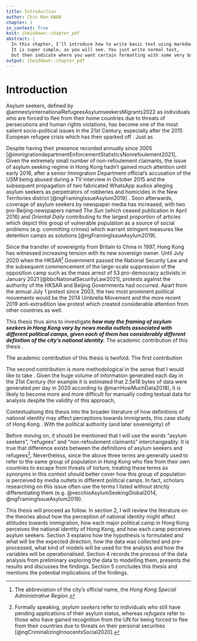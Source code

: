 ```yaml
---
title: Introduction
author: Chin Man KWAN
chapter: 1
in_context: True
knit: iheiddown::chapter_pdf
abstract: |
  In this chapter, I'll introduce how to write basic text using markdown.
  It is super simple, as you will see. You just write normal text,
  but then indicate where you want certain formatting with some very basic 'markup'.
output: iheiddown::chapter_pdf
---
```


\setcounter{chapter}{0}

# Introduction {#intro}

Asylum seekers, defined by @amnestyinternationalRefugeesAsylumseekersMigrants2022 as individuals who are forced to flee from their home countries due to threats of persecutions and human rights violations, has become one of the most salient socio-political issues in the 21st Century, especially after the 2015 European refugee crisis which has then sparked off . Just as

Despite having their presence recorded annually since 2005 [@immigrationdepartmentEnforcementStatisticsNonrefoulement2021], Given the extremely small number of non-refoulement claimants, the issue of asylum seeking regime in Hong Kong hadn't gained much attention until early 2016, after a senior Immigration Department official's accusation of the USM being abused during a TV interview in October 2015 and the subsequent propagation of two fabricated WhatsApp audios alleging asylum seekers as perpetrators of robberies and homicides in the New Territories district [@ngFramingIssueAsylum2019] . Soon afterwards, coverage of asylum seekers by newspaper media has increased, with two pro-Beijing newspapers named *The Sun* (which ceased publication in April 2016) and *Oriental Daily* contributing to the largest proportion of articles which depict this group of vulnerable population as a source of social problems (e.g. committing crimes) which warrant stringent measures like detention camps as solutions [@ngFramingIssueAsylum2019].

Since the transfer of sovereignty from Britain to China in 1997, Hong Kong has witnessed increasing tension with its new sovereign owner. Until July 2020 when the HKSAR[^1] Government passed the National Security Law and the subsequent commencement of the large-scale suppression of the opposition camp such as the mass arrest of 53 pro-democracy activists in January 2021 [@bbcNationalSecurityLaw2021], protests against the authority of the HKSAR and Beijing Governments had occurred. Apart from the annual July 1 protest since 2003, the two most prominent political movements would be the 2014 Umbrella Movement and the more recent 2019 anti-extradition law protest which created considerable attention from other countries as well.

[^1]: The abbreviation of the city's official name, the *Hong Kong Special Administrative Region.*

This thesis thus aims to investigate ***how may the framing of asylum seekers in Hong Kong vary by news media outlets associated with different political camps, given each of them has considerably different definition of the city's national identity.*** The academic contribution of this thesis .

The academic contribution of this thesis is twofold. The first contribution

The second contribution is more methodological in the sense that I would like to take . Given the huge volume of information generated each day in the 21st Century (for example it is estimated that 2.5e18 bytes of data were generated per day in 2020 according to @marrHowMuchData2018), it is likely to become more and more difficult for manually coding textual data for analysis despite the validity of this approach,

Contextualising this thesis into the broader literature of how definitions of national identity may affect perceptions towards immigrants, this case study of Hong Kong . With the political authority (and later sovereignty) of

Before moving on, it should be mentioned that I will use the words "asylum seekers", "refugees" and "non-refoulement claimants" interchangeably. It is true that difference exists between the definitions of asylum seekers and refugees[^2]. Nevertheless, since the above three terms are generally used to refer to the same group of population in Hong Kong who flee from their own countries to escape from threats of torture, treating these terms as synonyms in this context should better cover how this group of population is perceived by media outlets in different political camps. In fact, scholars researching on this issue often use the terms I listed without strictly differentiating them (e.g. @vecchioAsylumSeekingGlobal2014, @ngFramingIssueAsylum2019).

[^2]: Formally speaking, *asylum seekers* refer to individuals who still have pending applications of their asylum status, whereas *refugees* refer to those who have gained recognition from the UN for being forced to flee from their countries due to threats on their personal securities [@ngCriminalizingInnocentsSocial2020].

This thesis will proceed as follow. In section 2, I will review the literature on the theories about how the perception of national identity might affect attitudes towards immigration, how each major political camp in Hong Kong perceives the national identity of Hong Kong, and how each camp perceives asylum seekers. Section 3 explains how the hypothesis is formulated and what will be the expected direction, how the data was collected and pre-processed, what kind of models will be used for the analysis and how the variables will be operationalised. Section 4 records the process of the data analysis from preliminary exploring the data to modelling them, presents the results and discusses the findings. Section 5 concludes this thesis and mentions the potential implications of the findings.
